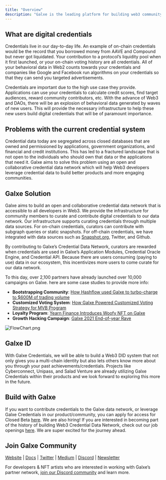 ```yaml
---
title: "Overview"
description: "Galxe is the leading platform for building web3 community. With over 11 million unique users to date, Galxe has propelled the growth of Optimism, Polygon, Arbitrum, and more than 2700 partners with reward-based loyalty programs. Start your campaign today at galxe.com!"
---
```


## What are digital credentials[](#what-are-digital-credentials "Direct link to heading")

Credentials live in our day-to-day life. An example of on-chain credentials would be the record that you borrowed money from AAVE and Compound but never got liquidated. Your contribution to a protocol’s liquidity pool when it first launched, or your on-chain voting history are all credentials. All of your behavioral data in Web2 counts towards your credentials and companies like Google and Facebook run algorithms on your credentials so that they can send you targeted advertisements.

Credentials are important due to the high use case they provide. Applications can use your credentials to calculate credit scores, find target audiences, reward community contributors, etc. With the advance of Web3 and DAOs, there will be an explosion of behavioral data generated by waves of new users. This will provide the necessary infrastructure to help these new users build digital credentials that will be of paramount importance.

## Problems with the current credential system[](#problems-with-the-current-credential-system "Direct link to heading")

Credential data today are segregated across closed databases that are owned and permissioned by applications, government organizations, and financial and credit institutions. This has led to a fractured landscape that is not open to the individuals who should own that data or the applications that need it. Galxe aims to solve this problem using an open and collaborative credential data network which will help Web3 developers leverage credential data to build better products and more engaging communities.

## Galxe Solution[](#galxe-solution "Direct link to heading")

Galxe aims to build an open and collaborative credential data network that is accessible to all developers in Web3\. We provide the infrastructure for community members to curate and contribute digital credentials to our data network. Our infrastructure supports curating credentials through multiple data sources. For on-chain credentials, curators can contribute with subgraph queries or static snapshots. For off-chain credentials, we have integrated with data sources such as [Snapshot.org](http://snapshot.org/), Twitter, and Github.

By contributing to Galxe’s Credential Data Network, curators are rewarded when credentials are used in Galxe’s Application Modules, Credential Oracle Engine, and Credential API. Because there are users consuming (paying to use) data in our ecosystem, this incentivizes more users to come curate for our data network.

To this day, over 2,100 partners have already launched over 10,000 campaigns on Galxe. here are some case studies to provide more info:

* **Bootstrapping Community**: [How Hashflow used Galxe to turbo-charge to $600M of trading volume](/case-studies/DEXGrowthWithHashflow)
* **Customized Voting System**: [How Galxe Powered Customized Voting Strategy for MVB Program](https://www.binance.org/en/blog/mvbiii-forming-a-voting-committee-to-bring-decentralization-into-the-mvb-program/)
* **Loyalty Program**: [Yearn Finance Introduces Woofy NFT on Galxe](https://blog.galxe.com/yearn-finance-introduces-woofy-nfts-on-project-galaxy-95bf7ece2493)
* **Growth Hacking Campaign**: [Galxe 2021 End-of-year Rave](https://blog.galxe.com/growth-hacking-in-web3-2021-project-galaxy-eoy-rave-campaign-recap-946a7452930b)

![FlowChart.png](/images/FlowChart-9b0c8fa158b7438c54d65c3bfb9e7953.png "Flow Chart")

## Galxe ID[](#galxe-id "Direct link to heading")

With Galxe Credentials, we will be able to build a Web3 DID system that not only gives you a multi-chain identity but also lets others know more about you through your past achievements/credentials. Projects like Cyberconnect, Unipass, and Salad Venture are already utilizing Galxe Credentials within their products and we look forward to exploring this more in the future.

## Build with Galxe[](#build-with-galxe "Direct link to heading")

If you want to contribute credentials to the Galxe data network, or leverage Galxe Credentials in our product/community, you can apply for access for Closed Beta [here](https://gal.xyz/application). We are also hiring! If you are interested in becoming part of the history of building Web3 Credential Data Network, check out our job openings [here](https://gal.xyz/careers). We are super excited for the journey ahead.

## Join Galxe Community[](#join-galxe-community "Direct link to heading")

[Website](https://galxe.com/) | [Docs](https://docs.galxe.com/) | [Twitter](https://twitter.com/intent/follow?screen%5Fname=Galxe) | [Medium](https://blog.galxe.com/) | [Discord](https://discord.gg/galxe) | [Newsletter](http://newsletter.galxe.com/)

For developers & NFT artists who are interested in working with Galxe’s partner network, [join our Discord community](https://discord.gg/galxe) and learn more.